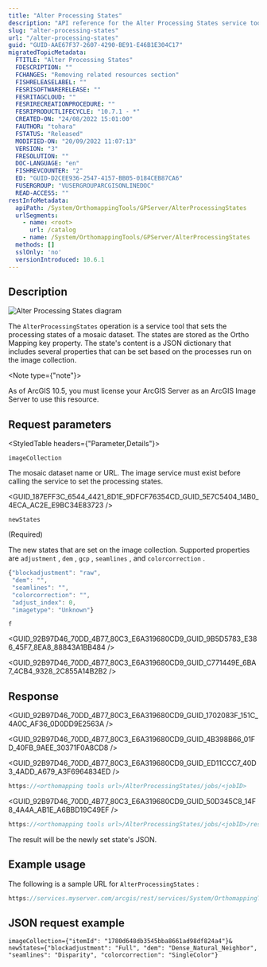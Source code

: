 ```yaml
---
title: "Alter Processing States"
description: "API reference for the Alter Processing States service tool available in ArcGIS Enterprise."
slug: "alter-processing-states"
url: "/alter-processing-states"
guid: "GUID-AAE67F37-2607-4290-BE91-E46B1E304C17"
migratedTopicMetadata:
  FTITLE: "Alter Processing States"
  FDESCRIPTION: ""
  FCHANGES: "Removing related resources section"
  FISHRELEASELABEL: ""
  FESRISOFTWARERELEASE: ""
  FESRITAGCLOUD: ""
  FESRIRECREATIONPROCEDURE: ""
  FESRIPRODUCTLIFECYCLE: "10.7.1 - *"
  CREATED-ON: "24/08/2022 15:01:00"
  FAUTHOR: "tohara"
  FSTATUS: "Released"
  MODIFIED-ON: "20/09/2022 11:07:13"
  VERSION: "3"
  FRESOLUTION: ""
  DOC-LANGUAGE: "en"
  FISHREVCOUNTER: "2"
  ED: "GUID-D2CEE936-2547-4157-BB05-0184CEB87CA6"
  FUSERGROUP: "VUSERGROUPARCGISONLINEDOC"
  READ-ACCESS: ""
restInfoMetadata:
  apiPath: /System/OrthomappingTools/GPServer/AlterProcessingStates
  urlSegments:
    - name: <root>
      url: /catalog
    - name: /System/OrthomappingTools/GPServer/AlterProcessingStates
  methods: []
  sslOnly: 'no'
  versionIntroduced: 10.6.1
---
```



## Description

![Alter Processing States diagram](./images/GUID-91CE4FB4-4DE6-451F-B978-D39B159A9BA5-web.png)

The `AlterProcessingStates`  operation is a service tool that sets the processing states of a mosaic dataset. The states are stored as the Ortho Mapping key property. The state's content is a JSON dictionary that includes several properties that can be set based on the processes run on the image collection.

<Note type={"note"}>

As of ArcGIS 10.5, you must license your ArcGIS Server as an ArcGIS Image Server to use this resource.

</Note>

##  Request parameters

<StyledTable headers={"Parameter,Details"}>

<StyledTableRow>

<StyledTableCell cellStyle="markdown">

`imageCollection` 

</StyledTableCell>

<StyledTableCell cellStyle="markdown">

The mosaic dataset name or URL. The image service must exist before calling the service to set the processing states.

<GUID_187EFF3C_6544_4421_8D1E_9DFCF76354CD_GUID_5E7C5404_14B0_4ECA_AC2E_E9BC34E83723 />

</StyledTableCell>

</StyledTableRow>

<StyledTableRow>

<StyledTableCell cellStyle="markdown">

`newStates` 

(Required)

</StyledTableCell>

<StyledTableCell cellStyle="markdown">

The new states that are set on the image collection. Supported properties are `adjustment` , `dem` , `gcp` , `seamlines` , and `colorcorrection` . 

```javascript
{"blockadjustment": "raw",
 "dem": "",
 "seamlines": "",
 "colorcorrection": "",
 "adjust_index": 0,
 "imagetype": "Unknown"}

```

 

</StyledTableCell>

</StyledTableRow>

<StyledTableRow>

<StyledTableCell cellStyle="markdown">

`f` 

</StyledTableCell>

<StyledTableCell cellStyle="markdown">

<GUID_92B97D46_70DD_4B77_80C3_E6A319680CD9_GUID_9B5D5783_E386_45F7_8EA8_88843A1BB484 />

<GUID_92B97D46_70DD_4B77_80C3_E6A319680CD9_GUID_C771449E_6BA7_4CB4_9328_2C855A14B2B2 />

</StyledTableCell>

</StyledTableRow>

</StyledTable>

## Response

<GUID_92B97D46_70DD_4B77_80C3_E6A319680CD9_GUID_1702083F_151C_4A0C_AF36_0D0DD9E2563A />

<GUID_92B97D46_70DD_4B77_80C3_E6A319680CD9_GUID_4B398B66_01FD_40FB_9AEE_30371F0A8CD8 />

<GUID_92B97D46_70DD_4B77_80C3_E6A319680CD9_GUID_ED11CCC7_40D3_4ADD_A679_A3F6964834ED />

```javascript
https://<orthomapping tools url>/AlterProcessingStates/jobs/<jobID>
```

 

<GUID_92B97D46_70DD_4B77_80C3_E6A319680CD9_GUID_50D345C8_14F8_4A4A_AB1E_A6BBD19C49EF />

```javascript
https://<orthomapping tools url>/AlterProcessingStates/jobs/<jobID>/results/processingStates?token=<your token>&f=json
```

 

The result will be the newly set state's JSON.

## Example usage

The following is a sample URL for `AlterProcessingStates` :

```javascript
https://services.myserver.com/arcgis/rest/services/System/OrthomappingTools/GPServer/AlterProcessingStates/submitJob
```

 

## JSON request example

```other
imageCollection={"itemId": "1780d648db3545bba8661ad98df824a4"}&
newStates={"blockadjustment": "Full", "dem": "Dense_Natural_Neighbor", "seamlines": "Disparity", "colorcorrection": "SingleColor"}

```

 
